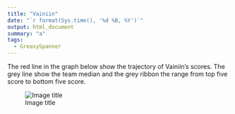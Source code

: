 ```yaml
---
title: "Vainiin"
date: "`r format(Sys.time(), '%d %B, %Y')`"
output: html_document
summary: "a"
tags:
  - GreasySpanner
---
```


The red line in the graph below show the trajectory of Vainiin's scores. The grey line show the team median and the grey ribbon the range from top five score to bottom five score.

![Image title](Vainiin.jpg)
